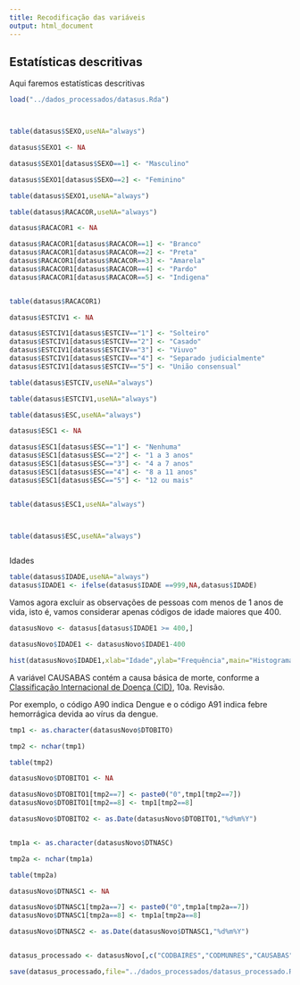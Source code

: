 ```yaml
---
title: Recodificação das variáveis
output: html_document
---
```

## Estatísticas descritivas

Aqui faremos estatísticas descritivas

```r
load("../dados_processados/datasus.Rda")



table(datasus$SEXO,useNA="always")

datasus$SEXO1 <- NA

datasus$SEXO1[datasus$SEXO==1] <- "Masculino"

datasus$SEXO1[datasus$SEXO==2] <- "Feminino"

table(datasus$SEXO1,useNA="always")

table(datasus$RACACOR,useNA="always")

datasus$RACACOR1 <- NA

datasus$RACACOR1[datasus$RACACOR==1] <- "Branco"
datasus$RACACOR1[datasus$RACACOR==2] <- "Preta"
datasus$RACACOR1[datasus$RACACOR==3] <- "Amarela"
datasus$RACACOR1[datasus$RACACOR==4] <- "Pardo"
datasus$RACACOR1[datasus$RACACOR==5] <- "Indigena"


table(datasus$RACACOR1)

datasus$ESTCIV1 <- NA

datasus$ESTCIV1[datasus$ESTCIV=="1"] <- "Solteiro"
datasus$ESTCIV1[datasus$ESTCIV=="2"] <- "Casado"
datasus$ESTCIV1[datasus$ESTCIV=="3"] <- "Viuvo"
datasus$ESTCIV1[datasus$ESTCIV=="4"] <- "Separado judicialmente"
datasus$ESTCIV1[datasus$ESTCIV=="5"] <- "União consensual"

table(datasus$ESTCIV,useNA="always")

table(datasus$ESTCIV1,useNA="always")

table(datasus$ESC,useNA="always")

datasus$ESC1 <- NA

datasus$ESC1[datasus$ESC=="1"] <- "Nenhuma"
datasus$ESC1[datasus$ESC=="2"] <- "1 a 3 anos"
datasus$ESC1[datasus$ESC=="3"] <- "4 a 7 anos"
datasus$ESC1[datasus$ESC=="4"] <- "8 a 11 anos"
datasus$ESC1[datasus$ESC=="5"] <- "12 ou mais"


table(datasus$ESC1,useNA="always")



table(datasus$ESC,useNA="always")



```

Idades


```r
table(datasus$IDADE,useNA="always")
datasus$IDADE1 <- ifelse(datasus$IDADE ==999,NA,datasus$IDADE)
```

Vamos agora excluir as observações de pessoas com menos de 1 anos de vida, isto é, vamos considerar apenas códigos de idade maiores que 400.
```r
datasusNovo <- datasus[datasus$IDADE1 >= 400,]

datasusNovo$IDADE1 <- datasusNovo$IDADE1-400

hist(datasusNovo$IDADE1,xlab="Idade",ylab="Frequência",main="Histograma das idades de óbito",col=c("lightblue"))
```



A variável CAUSABAS contém a causa básica de morte, conforme a [Classificação Internacional de Doença (CID)](http://cid.ninsaude.com/), 10a. Revisão.

Por exemplo, o código A90 indica Dengue e o código A91 indica febre hemorrágica devida ao vírus da dengue.





```r


tmp1 <- as.character(datasusNovo$DTOBITO)

tmp2 <- nchar(tmp1)

table(tmp2)

datasusNovo$DTOBITO1 <- NA

datasusNovo$DTOBITO1[tmp2==7] <- paste0("0",tmp1[tmp2==7])
datasusNovo$DTOBITO1[tmp2==8] <- tmp1[tmp2==8]

datasusNovo$DTOBITO2 <- as.Date(datasusNovo$DTOBITO1,"%d%m%Y")


tmp1a <- as.character(datasusNovo$DTNASC)

tmp2a <- nchar(tmp1a)

table(tmp2a)

datasusNovo$DTNASC1 <- NA

datasusNovo$DTNASC1[tmp2a==7] <- paste0("0",tmp1a[tmp2a==7])
datasusNovo$DTNASC1[tmp2a==8] <- tmp1a[tmp2a==8]

datasusNovo$DTNASC2 <- as.Date(datasusNovo$DTNASC1,"%d%m%Y")


datasus_processado <- datasusNovo[,c("CODBAIRES","CODMUNRES","CAUSABAS","Estado","Ano","SEXO1" ,    "RACACOR1" , "ESTCIV1" , "ESC1",      "IDADE1"  , "DTOBITO2","DTNASC2" )]

save(datasus_processado,file="../dados_processados/datasus_processado.Rda")

```


